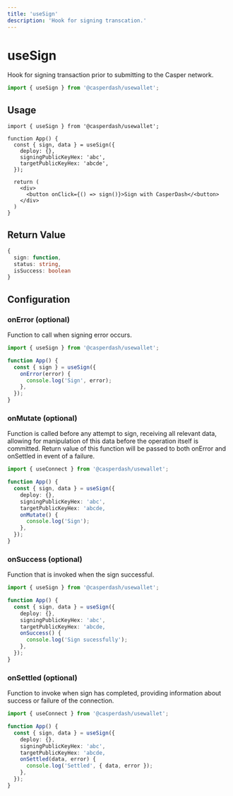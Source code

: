 ```yaml
---
title: 'useSign'
description: 'Hook for signing transcation.'
---
```


# useSign

Hook for signing transaction prior to submitting to the Casper network.

```ts
import { useSign } from '@casperdash/usewallet';
```

## Usage

```tsx
import { useSign } from '@casperdash/usewallet';

function App() {
  const { sign, data } = useSign({
    deploy: {},
    signingPublicKeyHex: 'abc',
    targetPublicKeyHex: 'abcde',
  });

  return (
    <div>
      <button onClick={() => sign()}>Sign with CasperDash</<button>
    </div>
  )
}
```

## Return Value

```ts
{
  sign: function,
  status: string,
  isSuccess: boolean
}
```

## Configuration

### onError (optional)

Function to call when signing error occurs.

```ts
import { useSign } from '@casperdash/usewallet';

function App() {
  const { sign } = useSign({
    onError(error) {
      console.log('Sign', error);
    },
  });
}
```

### onMutate (optional)

Function is called before any attempt to sign, receiving all relevant data, allowing for manipulation of this data before the operation itself is committed. Return value of this function will be passed to both onError and onSettled in event of a failure.

```ts
import { useConnect } from '@casperdash/usewallet';

function App() {
  const { sign, data } = useSign({
    deploy: {},
    signingPublicKeyHex: 'abc',
    targetPublicKeyHex: 'abcde,
    onMutate() {
      console.log('Sign');
    },
  });
}
```

### onSuccess (optional)

Function that is invoked when the sign successful.

```ts
import { useSign } from '@casperdash/usewallet';

function App() {
  const { sign, data } = useSign({
    deploy: {},
    signingPublicKeyHex: 'abc',
    targetPublicKeyHex: 'abcde,
    onSuccess() {
      console.log('Sign sucessfully');
    },
  });
}
```

### onSettled (optional)

Function to invoke when sign has completed, providing information about success or failure of the connection.

```ts
import { useConnect } from '@casperdash/usewallet';

function App() {
  const { sign, data } = useSign({
    deploy: {},
    signingPublicKeyHex: 'abc',
    targetPublicKeyHex: 'abcde,
    onSettled(data, error) {
      console.log('Settled', { data, error });
    },
  });
}
```
